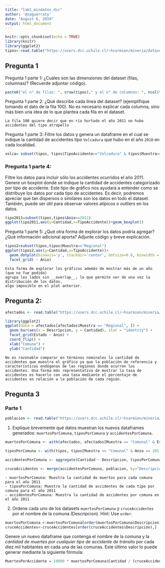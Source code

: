 ```yaml
---
title: "lab1_mindatos_dcc"
author: '@saguerraty'
date: "August 6, 2019"
output: html_document
---
```


```r
knitr::opts_chunk$set(echo = TRUE)
library(knitr)
library(ggplot2)
tipos<-read.table("https://users.dcc.uchile.cl/~hsarmien/mineria/datasets/accidentes_2010_2011.txt")
```
<h2> Pregunta 1 </h2>
Pregunta 1 parte 1: ¿Cuáles son las dimensiones del dataset (filas, columnas)? (Recuerde adjuntar código).

```r
paste0("el n° de filas: ", nrow(tipos)," y el n° de columnas: ", ncol(tipos))
```

Pregunta 1 parte 2: ¿Qué describe cada línea del dataset? (ejemplifique tomando el dato de la fila 100). No es necesario explicar cada columna, sino más bien una idea de lo que plantea cada fila en el dataset.
```
La fila 100 quiere decir que en río hurtado el año 2011 no hubo accidentes del tipo atropello
```

Pregunta 1 parte 3: Filtre los datos y genera un dataframe en el cual se indique la cantidad de accidentes tipo ``Volcadura`` que hubo en el año ``2010`` en cada localidad.

```r
volca= subset(tipos, tipos$TipoAccidente=="Volcadura" & tipos$Muestra=="Comunal" & tipos$Anio==2010)
```

<h3> Pregunta 1 parte 4: </h3> Filtre los datos para incluir sólo los accidentes ocurridos el año 2011. Genere un boxplot donde se indique la cantidad de accidentes categorizado por tipo de accidente. Este tipo de gráfico nos ayudará a entender como se distribuye los datos por cada tipo de accidentes. Es decir, podremos apreciar que tan dispersos o similares son los datos en todo el dataset. También, puede ser útil para observar valores atípicos o outliers en los datos. 

```r
tipo2011=subset(tipos,tipos$Anio==2011)
ggplot(tipo2011,aes(y=Cantidad,x=TipoAccidente))+geom_boxplot()

```

Pregunta 1 parte 5: ¿Qué otra forma de explorar los datos podría agregar? ¿Qué información adicional aporta? Adjunte código y breve explicación.

```r
tipos2=subset(tipos,tipos$Muestra=="Regional")
ggplot(tipos2,aes(y=Cantidad,x=TipoAccidente))+
  geom_dotplot(binaxis='y', stackdir='center', dotsize=0.6, binwidth = 250)+
  facet_grid( ~ Anio)
```
```
Esta forma de explorar los gráficos además de mostrar más de un año (que no fue pedido)
agrupa los lados sin __overlap__, lo que permite ver de una vez la distribución de los datos,
algo imposible en el plot anterior.
```

<h2>Pregunta 2:</h2>
```r
afectados <- read.table("https://users.dcc.uchile.cl/~hsarmien/mineria/datasets/afectados_2010_2011.txt")
```
```r
library(ggplot2)
ggplot(data = afectados[afectados$Muestra == "Regional", ]) +
  geom_bar(aes(x = Descripcion, y = Cantidad), stat = "identity") + 
  facet_grid(Estado ~ Anio) +
  coord_flip() +
  xlab("Comuna") + 
  ylab("Cantidad")   

```
```
No es razonable comparar en términos nominales la cantidad de accidentes que muestra el gráfico ya que la población de referencia y características endógenas de las regiones donde ocurren los accidentes. Una forma más representativa de mostrar la tasa de accidentes es hacerlo con una tasa mediante el porcentaje de accidentes en relación a la población de cada región.
```

<h2> Pregunta 3</h2>
<h3> Parte 1</h3>
```r
poblacion <- read.table("https://users.dcc.uchile.cl/~hsarmien/mineria/datasets/demografico.txt", header=T)
```
1. Explique brevemente qué datos muestran los nuevos dataframes generados: `muertosPorComuna`, `tiposPorComuna` y `accidentesPorComuna`.


```r
muertosPorComuna <- with(afectados, afectados[Muestra == "Comunal" & Estado == "Muertos" & Anio == 2011, ])

tiposPorComuna <- with(tipos, tipos[Muestra == "Comunal" & Anio == 2011, ])

accidentesPorComuna <- aggregate(Cantidad ~ Descripcion, tiposPorComuna, FUN=sum)

cruceAccidentes <- merge(accidentesPorComuna, poblacion, by="Descripcion")
```

```
- muertosPorComuna: Muestra la cantidad de muertos para cada comuna para el año 2011
- tiposPorComuna: Muestra la cantidad de accidentes de cada tipo por comuna para el año 2011
- accidentesPorComuna: Muestra la cantidad de accidentes por comuna en el año 2011
```

2. Ordene cada uno de los datasets `muertosPorComuna` y `cruceAccidentes` por el nombre de la comuna (Descripcion). Hint: Use ```order```.
```r
muertosPorComuna <-muertosPorComuna[order(muertosPorComuna$Descripcion),]
cruceAccidentes<-cruceAccidentes[order(cruceAccidentes$Descripcion),]
```

 Genere un nuevo dataframe que contenga el nombre de la comuna y la _cantidad de muertes por cualquier tipo de accidente de tránsito_ por cada diez mil habitantes en cada una de las comunas. Este último valor lo puede generar mediante la siguiente fórmula:
```r
MuertesPorAccidente = 10000 * muertosPorComuna$Cantidad / (cruceAccidentes$Cantidad * cruceAccidentes$Poblacion + 1)
```
